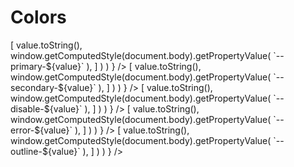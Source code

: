 
<Meta title="Colors" />

# Colors

<ColorPalette>
	<ColorItem
		title="--primary-#"
		subtitle="Primary"
		colors={
			Object.fromEntries( [
				50,
				100,
				200,
				300,
				400,
				500,
				600,
				700,
				800,
				900
			].map( ( value ) => [
				value.toString(),
				window.getComputedStyle(document.body).getPropertyValue(
					`--primary-${value}`
				),
			] ) )
		}
	/>
	<ColorItem
		title="--secondary-#"
		subtitle="Secondary"
		colors={
			Object.fromEntries( [
				50,
				100,
				200,
				300,
				400,
				500,
				600,
				700,
				800,
				900
			].map( ( value ) => [
				value.toString(),
				window.getComputedStyle(document.body).getPropertyValue(
					`--secondary-${value}`
				),
			] ) )
		}
	/>
	<ColorItem
		title="--disable-#"
		subtitle="Disable"
		colors={
			Object.fromEntries( [
				50,
				100,
				200,
				300,
				400,
				500,
				600,
				700,
				800,
				900
			].map( ( value ) => [
				value.toString(),
				window.getComputedStyle(document.body).getPropertyValue(
					`--disable-${value}`
				),
			] ) )
		}
	/>
	<ColorItem
		title="--error-#"
		subtitle="Error"
		colors={
			Object.fromEntries( [
				50,
				100,
				200,
				300,
				400,
				500,
				600,
				700,
				800,
				900
			].map( ( value ) => [
				value.toString(),
				window.getComputedStyle(document.body).getPropertyValue(
					`--error-${value}`
				),
			] ) )
		}
	/>
	<ColorItem
		title="--outline-#"
		subtitle="Outline"
		colors={
			Object.fromEntries( [
				400,
			].map( ( value ) => [
				value.toString(),
				window.getComputedStyle(document.body).getPropertyValue(
					`--outline-${value}`
				),
			] ) )
		}
	/>
	<ColorItem
		title="Other"
		colors={{
			['--jewel']:
				window.getComputedStyle(document.body)
					.getPropertyValue( '--jewel' ),
			['--corn']:
				window.getComputedStyle(document.body)
					.getPropertyValue( '--corn' ),
			['--custom-white']:
				window.getComputedStyle(document.body)
					.getPropertyValue( '--custom-white' ),
		}}
	/>
</ColorPalette>